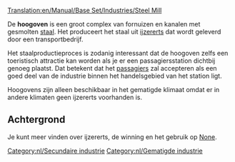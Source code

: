[[Translation:en/Manual/Base Set/Industries/Steel Mill]]

{{nl/Industrieën|image=en/Steelmill.png|name=Hoogoven
|climates=[[nl/Manual/Klimaat#Gematigd|Gematigd]]
|accepts=[[nl/Manual/Base Set/Cargos/IJzererts|IJzererts]]
|produces=[[nl/Manual/Base Set/Cargos/Staal|Staal]]
|notes=
}}
De '''hoogoven''' is een groot complex van fornuizen en kanalen met gesmolten [[nl/Manual/Base Set/Cargos/Staal|staal]]. Het produceert het staal uit [[nl/Manual/Base Set/Cargos/IJzererts|ijzererts]] dat wordt geleverd door een transportbedrijf.

Het staalproductieproces is zodanig interessant dat de hoogoven zelfs een toeristisch attractie kan worden als je er een passagiersstation dichtbij genoeg plaatst. Dat betekent dat het [[nl/Manual/Base Set/Cargos/Passagiers|passagiers]] zal accepteren als een goed deel van de industrie binnen het handelsgebied van het station ligt.

Hoogovens zijn alleen beschikbaar in het gematigde klimaat omdat er in andere klimaten geen ijzererts voorhanden is.

==Achtergrond==
Je kunt meer vinden over ijzererts, de winning en het gebruik op [https://www.wikipedia.org/wiki/Ironworks None].

{{nl/Navbox Industrieën}}
[[Category:nl/Secundaire industrie]]
[[Category:nl/Gematigde industrie]]